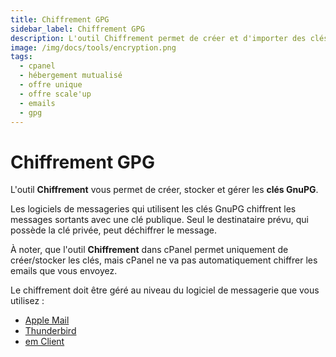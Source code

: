 ```yaml
---
title: Chiffrement GPG
sidebar_label: Chiffrement GPG
description: L'outil Chiffrement permet de créer et d'importer des clés GPG.
image: /img/docs/tools/encryption.png
tags:
  - cpanel
  - hébergement mutualisé
  - offre unique
  - offre scale'up
  - emails
  - gpg
---
```


# Chiffrement GPG

L'outil **Chiffrement** vous permet de créer, stocker et gérer les **clés GnuPG**.

Les logiciels de messageries qui utilisent les clés GnuPG chiffrent les messages sortants avec une clé publique.
Seul le destinataire prévu, qui possède la clé privée, peut déchiffrer le message.

À noter, que l'outil **Chiffrement** dans cPanel permet uniquement de créer/stocker les clés, mais cPanel ne va pas
automatiquement chiffrer les emails que vous envoyez.

<PreviewToolCard tool='encryption' />

Le chiffrement doit être géré au niveau du logiciel de messagerie que vous utilisez :
  * [Apple Mail](https://support.apple.com/guide/mail/sign-or-encrypt-emails-mlhlp1180/mac)
  * [Thunderbird](https://support.mozilla.org/en-US/kb/digitally-signing-and-encrypting-messages)
  * [em Client](https://www.emclient.com/blog/pgp--encrypt---sign-emails-in-a-few-clicks-302)
